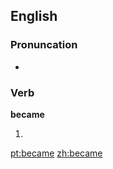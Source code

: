 ==English==

{{rank|point|letter|become|348|became|second|United|free}}

===Pronuncation===
*{{IPA|/bəˈkeɪm/}}

===Verb===
'''became'''

# {{simple past of|become}}

[[pt:became]]
[[zh:became]]